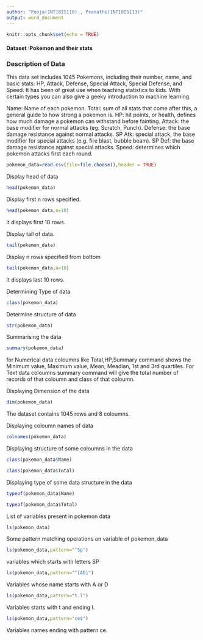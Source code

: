 ---
author: "Pooja(1NT18IS110) , Pranathi(1NT18IS113)"
output: word_document
---

```{r setup, include=FALSE}
knitr::opts_chunk$set(echo = TRUE)
```

#### Dataset :Pokemon and their stats

### Description of Data

This data set includes 1045 Pokemons, including their number, name, and basic stats: HP, Attack, Defense, Special Attack, Special Defense, and Speed. It has been of great use when teaching statistics to kids. With certain types you can also give a geeky introduction to machine learning.


Name: Name of each pokemon.
Total: sum of all stats that come after this, a general guide to how strong a pokemon is.
HP: hit points, or health, defines how much damage a pokemon can withstand before fainting.
Attack: the base modifier for normal attacks (eg. Scratch, Punch).
Defense: the base damage resistance against normal attacks.
SP Atk: special attack, the base modifier for special attacks (e.g. fire blast, bubble beam).
SP Def: the base damage resistance against special attacks.
Speed: determines which pokemon attacks first each round.
```{r}
pokemon_data=read.csv(file=file.choose(),header = TRUE)
```
Display head of data
```{r}
head(pokemon_data)
```
Display first n rows specified.
```{r}
head(pokemon_data,n=10)
```
It displays first 10 rows.


Display tail of data.
```{r}
tail(pokemon_data)
```
Display n rows specified from bottom
```{r}
tail(pokemon_data,n=10)
```
It displays last 10 rows.

Determining Type of data
```{r}
class(pokemon_data)
```
Determine structure of data
```{r}
str(pokemon_data)
```
Summarising the data 
```{r}
summary(pokemon_data)
```
for Numerical data coloumns like Total,HP,Summary command shows the Minimum value, Maximum value, Mean, Meadian, 1st and 3rd quartiles.
For Text data coloumns summary command will give the total number of records of that coloumn and class of that coloumn.

Displaying Dimension of the data
```{r}
dim(pokemon_data)
```
The dataset contains 1045 rows and 8 coloumns.

Displaying coloumn names of data
```{r}
colnames(pokemon_data)
```
Displaying structure of some coloumns in the data
```{r}
class(pokemon_data$Name)
```
```{r}
class(pokemon_data$Total)
```
Displaying type of some data structure in the data
```{r}
typeof(pokemon_data$Name)
```
```{r}
typeof(pokemon_data$Total)
```
List of variables present in pokemon data
```{r}
ls(pokemon_data)
```
Some pattern matching operations on variable of pokemon_data
```{r}
ls(pokemon_data,pattern="^Sp")
```
variables which starts with letters SP

```{r}
ls(pokemon_data,pattern="^[AD]")
```
Variables whose name starts with A or D

```{r}
ls(pokemon_data,pattern="t.l")
```
Variables starts with t and ending l.

```{r}
ls(pokemon_data,pattern="ce$")
```
Variables names ending with pattern ce.
